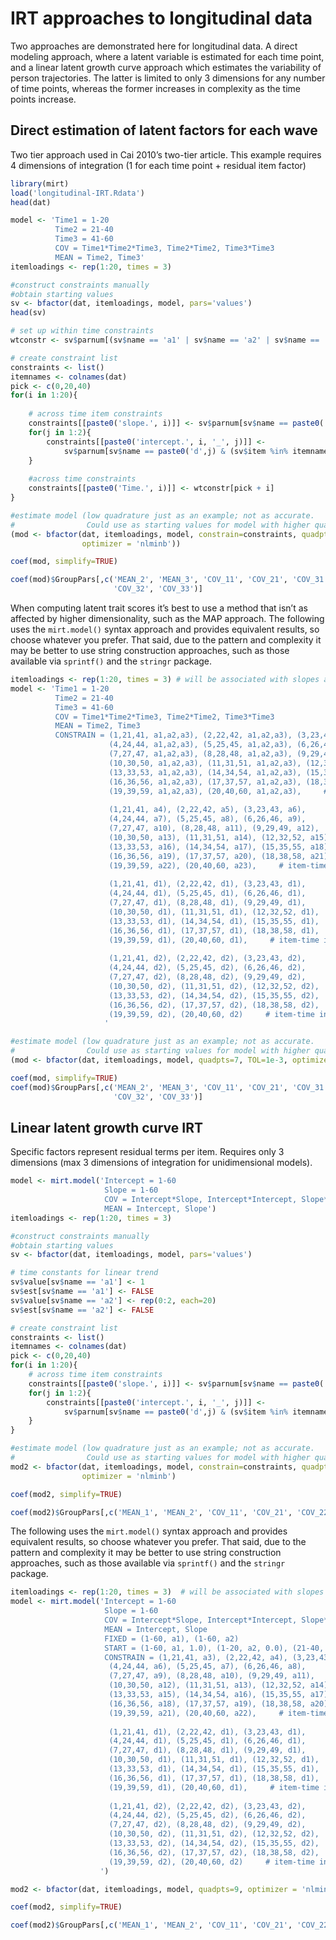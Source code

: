 IRT approaches to longitudinal data
===================================

Two approaches are demonstrated here for longitudinal data. A direct modeling approach, 
where a latent variable is estimated for each time point, and a linear latent growth curve 
approach which estimates the variability of person trajectories. The latter is limited to
only 3 dimensions for any number of time points, whereas the former increases in complexity
as the time points increase.

## Direct estimation of latent factors for each wave

Two tier approach used in Cai 2010's two-tier article. This example requires 4 dimensions 
of integration (1 for each time point + residual item factor)

```r
library(mirt)
load('longitudinal-IRT.Rdata')
head(dat)
```

```r
model <- 'Time1 = 1-20
          Time2 = 21-40
          Time3 = 41-60
          COV = Time1*Time2*Time3, Time2*Time2, Time3*Time3
          MEAN = Time2, Time3'
itemloadings <- rep(1:20, times = 3) 

#construct constraints manually 
#obtain starting values
sv <- bfactor(dat, itemloadings, model, pars='values')
head(sv)

# set up within time constraints
wtconstr <- sv$parnum[(sv$name == 'a1' | sv$name == 'a2' | sv$name == 'a3') & sv$est]

# create constraint list
constraints <- list()
itemnames <- colnames(dat)
pick <- c(0,20,40)
for(i in 1:20){
    
    # across time item constraints
    constraints[[paste0('slope.', i)]] <- sv$parnum[sv$name == paste0('a',3+i) & sv$est]
    for(j in 1:2){
        constraints[[paste0('intercept.', i, '_', j)]] <- 
            sv$parnum[sv$name == paste0('d',j) & (sv$item %in% itemnames[pick + i]) & sv$est]
    }
    
    #across time constraints
    constraints[[paste0('Time.', i)]] <- wtconstr[pick + i]
}

#estimate model (low quadrature just as an example; not as accurate.
#                Could use as starting values for model with higher quadpts via pars=mod2values(mod))
(mod <- bfactor(dat, itemloadings, model, constrain=constraints, quadpts=7, TOL=1e-3,
                optimizer = 'nlminb'))

coef(mod, simplify=TRUE)

coef(mod)$GroupPars[,c('MEAN_2', 'MEAN_3', 'COV_11', 'COV_21', 'COV_31', 'COV_22', 
                       'COV_32', 'COV_33')]
```

When computing latent trait scores it's best to use a method that isn't as affected by higher dimensionality, such as the MAP approach. The  following uses the `mirt.model()` syntax approach and provides equivalent results, so choose whatever you prefer.  That said, due to the pattern and complexity it may be better to use string construction approaches, such as those available via `sprintf()` and the `stringr` package. 

```r
itemloadings <- rep(1:20, times = 3) # will be associated with slopes a4, a5, ..., a23
model <- 'Time1 = 1-20
          Time2 = 21-40
          Time3 = 41-60
          COV = Time1*Time2*Time3, Time2*Time2, Time3*Time3
          MEAN = Time2, Time3
          CONSTRAIN = (1,21,41, a1,a2,a3), (2,22,42, a1,a2,a3), (3,23,43, a1,a2,a3), 
                      (4,24,44, a1,a2,a3), (5,25,45, a1,a2,a3), (6,26,46, a1,a2,a3),
                      (7,27,47, a1,a2,a3), (8,28,48, a1,a2,a3), (9,29,49, a1,a2,a3), 
                      (10,30,50, a1,a2,a3), (11,31,51, a1,a2,a3), (12,32,52, a1,a2,a3),
                      (13,33,53, a1,a2,a3), (14,34,54, a1,a2,a3), (15,35,55, a1,a2,a3),
                      (16,36,56, a1,a2,a3), (17,37,57, a1,a2,a3), (18,38,58, a1,a2,a3),
                      (19,39,59, a1,a2,a3), (20,40,60, a1,a2,a3),     # time-slope 
                      
                      (1,21,41, a4), (2,22,42, a5), (3,23,43, a6), 
                      (4,24,44, a7), (5,25,45, a8), (6,26,46, a9),
                      (7,27,47, a10), (8,28,48, a11), (9,29,49, a12), 
                      (10,30,50, a13), (11,31,51, a14), (12,32,52, a15),
                      (13,33,53, a16), (14,34,54, a17), (15,35,55, a18),
                      (16,36,56, a19), (17,37,57, a20), (18,38,58, a21),
                      (19,39,59, a22), (20,40,60, a23),     # item-time slope 
                      
                      (1,21,41, d1), (2,22,42, d1), (3,23,43, d1), 
                      (4,24,44, d1), (5,25,45, d1), (6,26,46, d1),
                      (7,27,47, d1), (8,28,48, d1), (9,29,49, d1), 
                      (10,30,50, d1), (11,31,51, d1), (12,32,52, d1),
                      (13,33,53, d1), (14,34,54, d1), (15,35,55, d1),
                      (16,36,56, d1), (17,37,57, d1), (18,38,58, d1),
                      (19,39,59, d1), (20,40,60, d1),     # item-time intercept 1 
                      
                      (1,21,41, d2), (2,22,42, d2), (3,23,43, d2), 
                      (4,24,44, d2), (5,25,45, d2), (6,26,46, d2),
                      (7,27,47, d2), (8,28,48, d2), (9,29,49, d2), 
                      (10,30,50, d2), (11,31,51, d2), (12,32,52, d2),
                      (13,33,53, d2), (14,34,54, d2), (15,35,55, d2),
                      (16,36,56, d2), (17,37,57, d2), (18,38,58, d2),
                      (19,39,59, d2), (20,40,60, d2)     # item-time intercept 2 
                     '

#estimate model (low quadrature just as an example; not as accurate.
#                Could use as starting values for model with higher quadpts via pars=mod2values(mod))
(mod <- bfactor(dat, itemloadings, model, quadpts=7, TOL=1e-3, optimizer = 'nlminb'))

coef(mod, simplify=TRUE)
coef(mod)$GroupPars[,c('MEAN_2', 'MEAN_3', 'COV_11', 'COV_21', 'COV_31', 'COV_22', 
                       'COV_32', 'COV_33')]
```


## Linear latent growth curve IRT 

Specific factors represent residual terms per item. Requires only 3 dimensions 
(max 3 dimensions of integration for unidimensional models).

```r
model <- mirt.model('Intercept = 1-60
                     Slope = 1-60
                     COV = Intercept*Slope, Intercept*Intercept, Slope*Slope
                     MEAN = Intercept, Slope')
itemloadings <- rep(1:20, times = 3) 

#construct constraints manually
#obtain starting values
sv <- bfactor(dat, itemloadings, model, pars='values')

# time constants for linear trend
sv$value[sv$name == 'a1'] <- 1
sv$est[sv$name == 'a1'] <- FALSE
sv$value[sv$name == 'a2'] <- rep(0:2, each=20)
sv$est[sv$name == 'a2'] <- FALSE

# create constraint list
constraints <- list()
itemnames <- colnames(dat)
pick <- c(0,20,40)
for(i in 1:20){    
    # across time item constraints
    constraints[[paste0('slope.', i)]] <- sv$parnum[sv$name == paste0('a',2+i) & sv$est]
    for(j in 1:2){
        constraints[[paste0('intercept.', i, '_', j)]] <- 
            sv$parnum[sv$name == paste0('d',j) & (sv$item %in% itemnames[pick + i]) & sv$est]
    }
}

#estimate model (low quadrature just as an example; not as accurate.
#                Could use as starting values for model with higher quadpts via pars=mod2values(mod))
mod2 <- bfactor(dat, itemloadings, model, constrain=constraints, quadpts=9, pars=sv, 
                optimizer = 'nlminb')

coef(mod2, simplify=TRUE)

coef(mod2)$GroupPars[,c('MEAN_1', 'MEAN_2', 'COV_11', 'COV_21', 'COV_22')]
```

The following uses the `mirt.model()` syntax approach and provides equivalent results, so choose whatever you prefer.  That said, due to the pattern and complexity it may be better to use string construction approaches, such as those available via `sprintf()` and the `stringr` package. 

```r
itemloadings <- rep(1:20, times = 3)  # will be associated with slopes a3, a4, ..., a22
model <- mirt.model('Intercept = 1-60
                     Slope = 1-60
                     COV = Intercept*Slope, Intercept*Intercept, Slope*Slope
                     MEAN = Intercept, Slope
                     FIXED = (1-60, a1), (1-60, a2)
                     START = (1-60, a1, 1.0), (1-20, a2, 0.0), (21-40, a2, 1.0), (41-60, a2, 2.0)
                     CONSTRAIN = (1,21,41, a3), (2,22,42, a4), (3,23,43, a5), 
                      (4,24,44, a6), (5,25,45, a7), (6,26,46, a8),
                      (7,27,47, a9), (8,28,48, a10), (9,29,49, a11), 
                      (10,30,50, a12), (11,31,51, a13), (12,32,52, a14),
                      (13,33,53, a15), (14,34,54, a16), (15,35,55, a17),
                      (16,36,56, a18), (17,37,57, a19), (18,38,58, a20),
                      (19,39,59, a21), (20,40,60, a22),     # item-time slope 
                      
                      (1,21,41, d1), (2,22,42, d1), (3,23,43, d1), 
                      (4,24,44, d1), (5,25,45, d1), (6,26,46, d1),
                      (7,27,47, d1), (8,28,48, d1), (9,29,49, d1), 
                      (10,30,50, d1), (11,31,51, d1), (12,32,52, d1),
                      (13,33,53, d1), (14,34,54, d1), (15,35,55, d1),
                      (16,36,56, d1), (17,37,57, d1), (18,38,58, d1),
                      (19,39,59, d1), (20,40,60, d1),     # item-time intercept 1 
                      
                      (1,21,41, d2), (2,22,42, d2), (3,23,43, d2), 
                      (4,24,44, d2), (5,25,45, d2), (6,26,46, d2),
                      (7,27,47, d2), (8,28,48, d2), (9,29,49, d2), 
                      (10,30,50, d2), (11,31,51, d2), (12,32,52, d2),
                      (13,33,53, d2), (14,34,54, d2), (15,35,55, d2),
                      (16,36,56, d2), (17,37,57, d2), (18,38,58, d2),
                      (19,39,59, d2), (20,40,60, d2)     # item-time intercept 2 
                    ')

mod2 <- bfactor(dat, itemloadings, model, quadpts=9, optimizer = 'nlminb')

coef(mod2, simplify=TRUE)

coef(mod2)$GroupPars[,c('MEAN_1', 'MEAN_2', 'COV_11', 'COV_21', 'COV_22')]
```